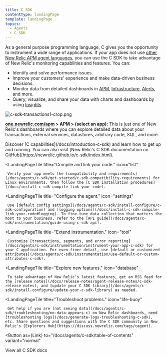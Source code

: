 ```yaml
---
title: C SDK
contentType: landingPage
template: landingPage
topics:
  - Agents
  - C SDK
---
```



As a general purpose programming language, C gives you the opportunity to instrument a wide range of applications. If your app does not use [other New Relic APM agent languages](/docs/using-new-relic/welcome-new-relic/getting-started/glossary#agent), you can use the C SDK to take advantage of New Relic's monitoring capabilities and features. You can:

* Identify and solve performance issues.
* Improve your customers' experience and make data-driven business decisions.
* Monitor data from detailed dashboards in [APM](/docs/apm/new-relic-apm/getting-started/introduction-new-relic-apm), [Infrastructure](/docs/infrastructure/new-relic-infrastructure/getting-started/introduction-new-relic-infrastructure), [Alerts](/docs/alerts/new-relic-alerts/getting-started/introduction-new-relic-alerts), and more.
* Query, visualize, and share your data with charts and dashboards by using [Insights](/docs/insights/using-insights-ui/getting-started/introduction-new-relic-insights).

![c-sdk-transactions1-crop.png](./images/c-sdk-transactions1-crop_1.png "c-sdk-transactions1-crop.png")

**[one.newrelic.com/apm](https://one.newrelic.com/apm) > APM > (select an app):** This is just one of New Relic's dashboards where you can explore detailed data about your transactions, external services, datastores, arbitrary code, SQL, and more.

<LandingPageTileGrid>
  <LandingPageTile
    title="Get started."
    icon="terminal"
  >
     Discover [C capabilities](/docs/introduction-c-sdk) and learn how to get up and running. You can also visit [New Relic's C SDK documentation on GitHub](https://newrelic.github.io/c-sdk/index.html).
  </LandingPageTile>

  <LandingPageTile
    title="Compile and link your code."
    icon="list"
  >
     Verify your app meets the [compatibility and requirements](/docs/agents/c-sdk/get-started/c-sdk-compatibility-requirements) for Linux environments, then follow the [C SDK installation procedures](/docs/install-c-sdk-compile-link-your-code).
  </LandingPageTile>

  <LandingPageTile
    title="Configure the agent."
    icon="settings"
  >
     Use [default config settings](/docs/agents/c-sdk/install-configure/c-sdk-configuration) and [logging options](/docs/install-c-sdk-compile-link-your-code#logging). To fine-tune data collection that matters the most to your business, refer to the [API guide](/docs/agents/c-sdk/instrumentation/guide-using-c-sdk-api).
  </LandingPageTile>

  <LandingPageTile
    title="Extend instrumentation."
    icon="tool"
  >
     Customize [transactions, segments, and error reporting](/docs/agents/c-sdk/instrumentation/instrument-your-app-c-sdk) for your C application. For even finer detail, use [default or customized attributes](/docs/agents/c-sdk/instrumentation/use-default-or-custom-attributes-c-sdk).
  </LandingPageTile>

  <LandingPageTile
    title="Explore new features."
    icon="database"
  >
     To take advantage of New Relic's latest features, get an RSS feed for the [release notes](/docs/release-notes/agent-release-notes/c-sdk-release-notes), and [update your C SDK library](/docs/agents/c-sdk/install-configure/update-your-c-sdk-library) as needed.
  </LandingPageTile>

  <LandingPageTile
    title="Troubleshoot problems."
    icon="life-buoy"
  >
     Get help if you are [not seeing data](/docs/agents/c-sdk/troubleshooting/no-data-appears-c) on New Relic dashboards, need [troubleshooting logs](/docs/generate-logs-troubleshooting-c-sdk), etc. Share questions and suggestions with the C SDK community in New Relic's [Explorers Hub](https://discuss.newrelic.com/tags/cagent).
  </LandingPageTile>
</LandingPageTileGrid>

<Button
  as={Link}
  to="/docs/agents/c-sdk/table-of-contents"
  variant="normal"
>
  View all C SDK docs
</Button>
